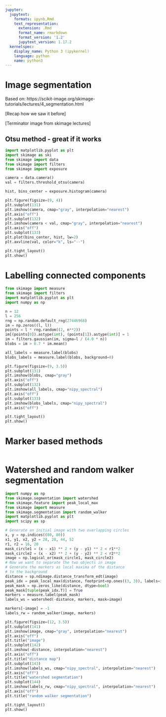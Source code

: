 ```yaml
---
jupyter:
  jupytext:
    formats: ipynb,Rmd
    text_representation:
      extension: .Rmd
      format_name: rmarkdown
      format_version: '1.2'
      jupytext_version: 1.17.2
  kernelspec:
    display_name: Python 3 (ipykernel)
    language: python
    name: python3
---
```


# Image segmentation

Based on: https://scikit-image.org/skimage-tutorials/lectures/4_segmentation.html

[Recap how we saw it before]

[Terminator image from skimage lectures]

## Otsu method - great if it works

```python
import matplotlib.pyplot as plt
import skimage as ski
from skimage import data
from skimage import filters
from skimage import exposure

camera = data.camera()
val = filters.threshold_otsu(camera)

hist, bins_center = exposure.histogram(camera)

plt.figure(figsize=(9, 4))
plt.subplot(131)
plt.imshow(camera, cmap="gray", interpolation="nearest")
plt.axis("off")
plt.subplot(132)
plt.imshow(camera < val, cmap="gray", interpolation="nearest")
plt.axis("off")
plt.subplot(133)
plt.plot(bins_center, hist, lw=2)
plt.axvline(val, color="k", ls="--")

plt.tight_layout()
plt.show()
```

# Labelling connected components

```python
from skimage import measure
from skimage import filters
import matplotlib.pyplot as plt
import numpy as np

n = 12
l = 256
rng = np.random.default_rng(27446968)
im = np.zeros((l, l))
points = l * rng.random((2, n**2))
im[(points[0]).astype(int), (points[1]).astype(int)] = 1
im = filters.gaussian(im, sigma=l / (4.0 * n))
blobs = im > 0.7 * im.mean()

all_labels = measure.label(blobs)
blobs_labels = measure.label(blobs, background=0)

plt.figure(figsize=(9, 3.5))
plt.subplot(131)
plt.imshow(blobs, cmap="gray")
plt.axis("off")
plt.subplot(132)
plt.imshow(all_labels, cmap="nipy_spectral")
plt.axis("off")
plt.subplot(133)
plt.imshow(blobs_labels, cmap="nipy_spectral")
plt.axis("off")

plt.tight_layout()
plt.show()
```

# Marker based methods

```python

```

# Watershed and random walker segmentation

```python
import numpy as np
from skimage.segmentation import watershed
from skimage.feature import peak_local_max
from skimage import measure
from skimage.segmentation import random_walker
import matplotlib.pyplot as plt
import scipy as sp

# Generate an initial image with two overlapping circles
x, y = np.indices((80, 80))
x1, y1, x2, y2 = 28, 28, 44, 52
r1, r2 = 16, 20
mask_circle1 = (x - x1) ** 2 + (y - y1) ** 2 < r1**2
mask_circle2 = (x - x2) ** 2 + (y - y2) ** 2 < r2**2
image = np.logical_or(mask_circle1, mask_circle2)
# Now we want to separate the two objects in image
# Generate the markers as local maxima of the distance
# to the background
distance = sp.ndimage.distance_transform_edt(image)
peak_idx = peak_local_max(distance, footprint=np.ones((3, 3)), labels=image)
peak_mask = np.zeros_like(distance, dtype=bool)
peak_mask[tuple(peak_idx.T)] = True
markers = measure.label(peak_mask)
labels_ws = watershed(-distance, markers, mask=image)

markers[~image] = -1
labels_rw = random_walker(image, markers)

plt.figure(figsize=(12, 3.5))
plt.subplot(141)
plt.imshow(image, cmap="gray", interpolation="nearest")
plt.axis("off")
plt.title("image")
plt.subplot(142)
plt.imshow(-distance, interpolation="nearest")
plt.axis("off")
plt.title("distance map")
plt.subplot(143)
plt.imshow(labels_ws, cmap="nipy_spectral", interpolation="nearest")
plt.axis("off")
plt.title("watershed segmentation")
plt.subplot(144)
plt.imshow(labels_rw, cmap="nipy_spectral", interpolation="nearest")
plt.axis("off")
plt.title("random walker segmentation")

plt.tight_layout()
plt.show()
```

```python

```
